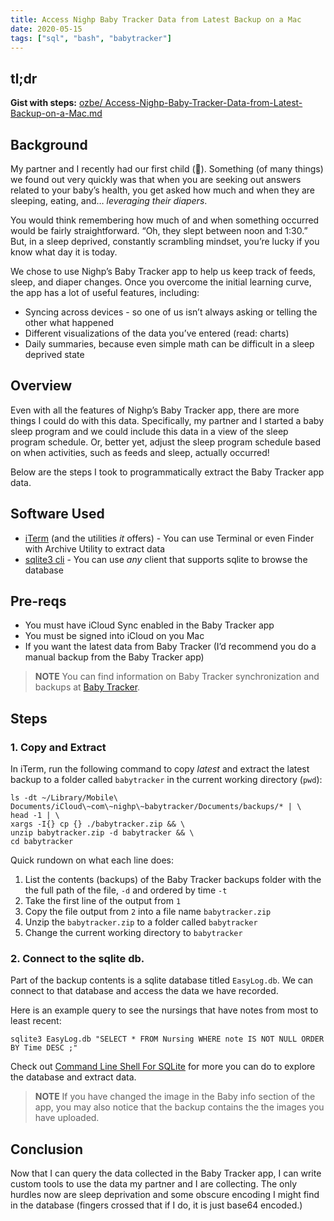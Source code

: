 ```yaml
---
title: Access Nighp Baby Tracker Data from Latest Backup on a Mac
date: 2020-05-15
tags: ["sql", "bash", "babytracker"]
---
```


## tl;dr
**Gist with steps:** [ozbe/ Access-Nighp-Baby-Tracker-Data-from-Latest-Backup-on-a-Mac.md](https://gist.github.com/ozbe/fe5c2f692122cdc7e219ad3ec8444b85)

## Background
My partner and I recently had our first child (🎉). Something (of many things) we found out very quickly was that when you are seeking out answers related to your baby’s health, you get asked how much and when they are sleeping, eating, and… _leveraging their diapers_.

You would think remembering how much of and when something occurred would be fairly straightforward. “Oh, they slept between noon and 1:30.” But, in a sleep deprived, constantly scrambling mindset, you’re lucky if you know what day it is today.

We chose to use Nighp’s Baby Tracker app to help us keep track of feeds, sleep, and diaper changes. Once you overcome the initial learning curve, the app has a lot of useful features, including:
* Syncing across devices - so one of us isn’t always asking or telling the other what happened
* Different visualizations of the data you’ve entered (read: charts)
* Daily summaries, because even simple math can be difficult in a sleep deprived state

## Overview
Even with all the features of Nighp’s Baby Tracker app, there are more things I could do with this data. Specifically, my partner and I started a baby sleep program and we could include this data in a view of the sleep program schedule. Or, better yet, adjust the sleep program schedule based on when activities, such as feeds and sleep, actually occurred!

Below are the steps I took to programmatically extract the Baby Tracker app data.

## Software Used
* [iTerm](https://www.iterm2.com/index.html) (and the utilities _it_ offers) - You can use Terminal or even Finder with Archive Utility to extract data
* [sqlite3 cli](https://sqlite.org/cli.html) - You can use _any_ client that supports sqlite to browse the database

## Pre-reqs
* You must have iCloud Sync enabled in the Baby Tracker app
* You must be signed into iCloud on you Mac
* If you want the latest data from Baby Tracker (I’d recommend you do a manual backup from the Baby Tracker app)

> **NOTE** You can find information on Baby Tracker synchronization and backups at [Baby Tracker](http://nighp.com/babytracker/babytracker_faq.html).  

## Steps
### 1. Copy and Extract
In iTerm,  run the following command to copy _latest_ and extract the latest backup to a folder called `babytracker` in the current working directory (`pwd`):
```
ls -dt ~/Library/Mobile\ Documents/iCloud\~com\~nighp\~babytracker/Documents/backups/* | \
head -1 | \
xargs -I{} cp {} ./babytracker.zip && \
unzip babytracker.zip -d babytracker && \
cd babytracker
```

Quick rundown on what each line does:

1. List the contents (backups) of the Baby Tracker backups folder with the the full path of the file, `-d` and ordered by time `-t`
2. Take the first line of the output from `1`
3. Copy the file output from `2` into a file name `babytracker.zip`
4. Unzip the `babytracker.zip` to a folder called `babytracker`
5. Change the current working directory to `babytracker`

### 2. Connect to the sqlite db. 
Part of the backup contents is a sqlite database titled `EasyLog.db`. We can connect to that database and access the data we have recorded. 

Here is an example query to see the nursings that have notes from most  to least recent:
```
sqlite3 EasyLog.db "SELECT * FROM Nursing WHERE note IS NOT NULL ORDER BY Time DESC ;"
```

Check out [Command Line Shell For SQLite](https://sqlite.org/cli.html) for more you can do to explore the database and extract data.

> **NOTE** If you have changed the image in the Baby info section of the app, you may also notice that the backup contains the the images you have uploaded.  

## Conclusion
Now that I can query the data collected in the Baby Tracker app, I can write custom tools to use the data my partner and I are collecting. The only hurdles now are sleep deprivation and some obscure encoding I might find in the database (fingers crossed that if I do, it is just base64 encoded.) 
